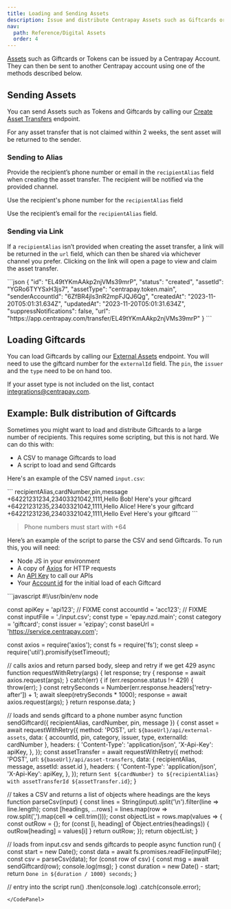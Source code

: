 ```yaml
---
title: Loading and Sending Assets
description: Issue and distribute Centrapay Assets such as Giftcards or Tokens to users via SMS.
nav:
  path: Reference/Digital Assets
  order: 4
---
```



[Assets](/api/assets) such as Giftcards or Tokens can be issued by a Centrapay Account. They can then be sent to another Centrapay account using one of the methods described below.

## Sending Assets

You can send Assets such as Tokens and Giftcards by calling our [Create Asset Transfers](/api/asset-transfers/#create-an-asset-transfer) endpoint.

For any asset transfer that is not claimed within 2 weeks, the sent asset will be returned to the sender.

### Sending to Alias
Provide the recipient’s phone number or email in the `recipientAlias` field when creating the asset transfer.
The recipient will be notified via the provided channel.

Use the recipient's phone number for the `recipientAlias` field

  <RequestCodePanel filename="asset-transfers-create-with-phone" />

Use the recipient’s email for the `recipientAlias` field.

  <RequestCodePanel filename="asset-transfers-create-with-email" />

### Sending via Link
If a `recipientAlias` isn’t provided when creating the asset transfer, a link will be returned in the `url` field, which can then be shared via whichever channel you prefer.
Clicking on the link will open a page to view and claim the asset transfer.

  <RequestCodePanel filename="asset-transfers-create" />

  <CodePanel title="Response">
  ```json
  {
    "id": "EL49tYKmAAkp2njVMs39mrP",
    "status": "created",
    "assetId": "YGRo6TYYSxH3js7",
    "assetType": "centrapay.token.main",
    "senderAccountId": "6ZfBR4jls3nR2mpFJQJ6Qg",
    "createdAt": "2023-11-20T05:01:31.634Z",
    "updatedAt": "2023-11-20T05:01:31.634Z",
    "suppressNotifications": false,
    "url": "https://app.centrapay.com/transfer/EL49tYKmAAkp2njVMs39mrP"
  }
  ```
  </CodePanel>

## Loading Giftcards

You can load Giftcards by calling our [External Assets](/api/external-assets) endpoint. You will need to use the giftcard number for the `externalId` field. The `pin`, the `issuer` and the `type` need to be on hand too.

If your asset type is not included on the list, contact integrations@centrapay.com.

## Example: Bulk distribution of Giftcards

Sometimes you might want to load and distribute Giftcards to a large number of recipients. This requires some scripting, but this is not hard. We can do this with:

- A CSV to manage Giftcards to load
- A script to load and send Giftcards

Here's an example of the CSV named `input.csv`:

<CodePanel title="Example">
```
recipientAlias,cardNumber,pin,message
+64221231234,23403321042,1111,Hello Bob! Here's your giftcard
+64221231235,23403321042,1111,Hello Alice! Here's your giftcard
+64221231236,23403321042,1111,Hello Eve! Here's your giftcard
```
</CodePanel>

> Phone numbers must start with +64

Here’s an example of the script to parse the CSV and send Giftcards. To run this, you will need:

- Node JS in your environment
- A copy of [Axios](https://www.npmjs.com/package/axios) for HTTP requests
- An [API Key](/api/api-keys) to call our APIs
- Your [Account id](/api/accounts) for the initial load of each Giftcard

<CodePanel title="Example">
```javascript
#!/usr/bin/env node

const apiKey = 'api123'; // FIXME
const accountId = 'acc123'; // FIXME
const inputFile = './input.csv';
const type = 'epay.nzd.main';
const category = 'giftcard';
const issuer = 'ezipay';
const baseUrl = 'https://service.centrapay.com';

const axios = require('axios');
const fs = require('fs');
const sleep = require('util').promisify(setTimeout);

// calls axios and return parsed body, sleep and retry if we get 429
async function requestWithRetry(args) {
  let response;
  try {
    response = await axios.request(args);
  } catch(err) {
    if (err.response.status != 429) {
      throw(err);
    }
    const retrySeconds = Number(err.response.headers['retry-after']) + 1;
    await sleep(retrySeconds * 1000);
    response = await axios.request(args);
  }
  return response.data;
}

// loads and sends giftcard to a phone number
async function sendGiftcard({ recipientAlias, cardNumber, pin, message }) {
  const asset = await requestWithRetry({
    method: 'POST',
    url: `${baseUrl}/api/external-assets`,
    data: { accountId, pin, category, issuer, type, externalId: cardNumber },
    headers: {
      'Content-Type': 'application/json',
      'X-Api-Key': apiKey,
    },
  });
  const assetTransfer = await requestWithRetry({
    method: 'POST',
    url: `${baseUrl}/api/asset-transfers`,
    data: { recipientAlias, message, assetId: asset.id },
    headers: {
      'Content-Type': 'application/json',
      'X-Api-Key': apiKey,
    },
  });
  return `Sent ${cardNumber} to ${recipientAlias} with assetTransferId ${assetTransfer.id}`;
}

// takes a CSV and returns a list of objects where headings are the keys
function parseCsv(input) {
  const lines = String(input).split('\n').filter(line => line.length);
  const [headings, ...rows] = lines.map(row => row.split(',').map(cell => cell.trim()));
  const objectList = rows.map(values => {
    const outRow = {};
    for (const [i, heading] of Object.entries(headings)) {
      outRow[heading] = values[i]
    }
    return outRow;
  });
  return objectList;
}

// loads from input.csv and sends giftcards to people
async function run() {
  const start = new Date();
  const data = await fs.promises.readFile(inputFile);
  const csv = parseCsv(data);
  for (const row of csv) {
    const msg = await sendGiftcard(row);
    console.log(msg);
  }
  const duration = new Date() - start;
  return `Done in ${duration / 1000} seconds`;
}

// entry into the script
run()
  .then(console.log)
  .catch(console.error);
```
</CodePanel>
